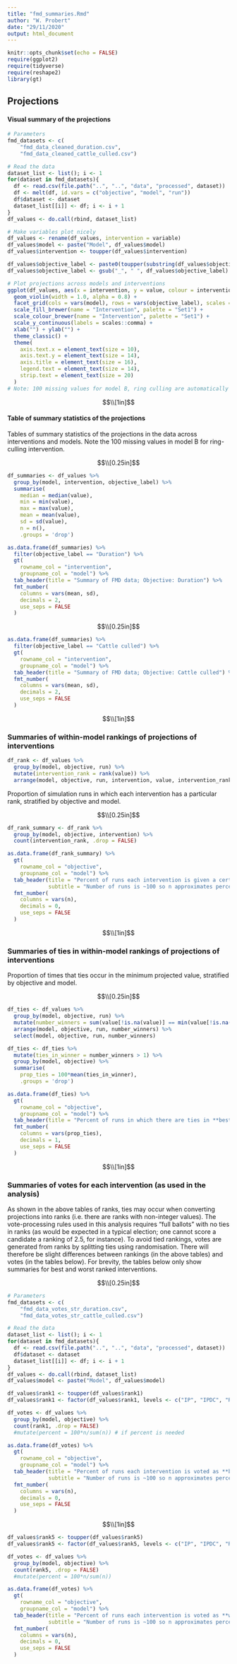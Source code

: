 ```yaml
---
title: "fmd_summaries.Rmd"
author: "W. Probert"
date: "29/11/2020"
output: html_document
---
```


```r
knitr::opts_chunk$set(echo = FALSE)
require(ggplot2)
require(tidyverse)
require(reshape2)
library(gt)
```


## Projections

#### Visual summary of the projections

```r
# Parameters
fmd_datasets <- c(
    "fmd_data_cleaned_duration.csv",
    "fmd_data_cleaned_cattle_culled.csv")

# Read the data
dataset_list <- list(); i <- 1
for(dataset in fmd_datasets){
  df <- read.csv(file.path("..", "..", "data", "processed", dataset))
  df <- melt(df, id.vars = c("objective", "model", "run"))
  df$dataset <- dataset
  dataset_list[[i]] <- df; i <- i + 1
}
df_values <- do.call(rbind, dataset_list)

# Make variables plot nicely
df_values <- rename(df_values, intervention = variable)
df_values$model <- paste("Model", df_values$model)
df_values$intervention <- toupper(df_values$intervention)

df_values$objective_label <- paste0(toupper(substring(df_values$objective, 1, 1)), substring(df_values$objective, 2))
df_values$objective_label <- gsub("_", " ", df_values$objective_label)
```


```r
# Plot projections across models and interventions
ggplot(df_values, aes(x = intervention, y = value, colour = intervention, fill = intervention)) + 
  geom_violin(width = 1.0, alpha = 0.8) + 
  facet_grid(cols = vars(model), rows = vars(objective_label), scales = "free_y") + 
  scale_fill_brewer(name = "Intervention", palette = "Set1") + 
  scale_colour_brewer(name = "Intervention", palette = "Set1") + 
  scale_y_continuous(labels = scales::comma) + 
  xlab("") + ylab("") + 
  theme_classic() + 
  theme(
    axis.text.x = element_text(size = 10),
    axis.text.y = element_text(size = 14),
    axis.title = element_text(size = 16),
    legend.text = element_text(size = 14),
    strip.text = element_text(size = 20)
  )
# Note: 100 missing values for model B, ring culling are automatically removed
```

$$\\[1in]$$

#### Table of summary statistics of the projections

Tables of summary statistics of the projections in the data across interventions and models.  Note the 100 missing values in model B for ring-culling intervention.  

$$\\[0.25in]$$

```r
df_summaries <- df_values %>%
  group_by(model, intervention, objective_label) %>%
  summarise(
    median = median(value), 
    min = min(value), 
    max = max(value), 
    mean = mean(value), 
    sd = sd(value), 
    n = n(), 
    .groups = 'drop')

as.data.frame(df_summaries) %>%
  filter(objective_label == "Duration") %>%
  gt(
    rowname_col = "intervention",
    groupname_col = "model") %>%
  tab_header(title = "Summary of FMD data; Objective: Duration") %>%
  fmt_number(
    columns = vars(mean, sd),
    decimals = 2,
    use_seps = FALSE
  )
```

$$\\[0.25in]$$

```r
as.data.frame(df_summaries) %>%
  filter(objective_label == "Cattle culled") %>%
  gt(
    rowname_col = "intervention",
    groupname_col = "model") %>%
  tab_header(title = "Summary of FMD data; Objective: Cattle culled") %>%
  fmt_number(
    columns = vars(mean, sd),
    decimals = 2,
    use_seps = FALSE
  )
```

$$\\[1in]$$

### Summaries of **within-model** rankings of projections of interventions

```r
df_rank <- df_values %>%
  group_by(model, objective, run) %>% 
  mutate(intervention_rank = rank(value)) %>%
  arrange(model, objective, run, intervention, value, intervention_rank)
```

Proportion of simulation runs in which each intervention has a particular rank, stratified by objective and model.  

$$\\[0.25in]$$

```r
df_rank_summary <- df_rank %>%
  group_by(model, objective, intervention) %>% 
  count(intervention_rank, .drop = FALSE)

as.data.frame(df_rank_summary) %>%
  gt(
    rowname_col = "objective",
    groupname_col = "model") %>%
  tab_header(title = "Percent of runs each intervention is given a certain rank across models, objectives",
             subtitle = "Number of runs is ~100 so n approximates percent") %>%
  fmt_number(
    columns = vars(n),
    decimals = 0,
    use_seps = FALSE
  )
```

$$\\[1in]$$

### Summaries of ties in **within-model** rankings of projections of interventions

Proportion of times that ties occur in the minimum projected value, stratified by objective and model.

$$\\[0.25in]$$

```r
df_ties <- df_values %>%
  group_by(model, objective, run) %>% 
  mutate(number_winners = sum(value[!is.na(value)] == min(value[!is.na(value)]))) %>%
  arrange(model, objective, run, number_winners) %>%
  select(model, objective, run, number_winners)

df_ties <- df_ties %>%
  mutate(ties_in_winner = number_winners > 1) %>%
  group_by(model, objective) %>%
  summarise(
    prop_ties = 100*mean(ties_in_winner), 
    .groups = 'drop')

as.data.frame(df_ties) %>%
  gt(
    rowname_col = "objective",
    groupname_col = "model") %>%
  tab_header(title = "Percent of runs in which there are ties in **best** intervention across models, objectives") %>%
  fmt_number(
    columns = vars(prop_ties),
    decimals = 1,
    use_seps = FALSE
  )
```

$$\\[1in]$$

### Summaries of votes for each intervention (as used in the analysis)

As shown in the above tables of ranks, ties may occur when converting projections into ranks (i.e. there are ranks with non-integer values).  The vote-processing rules used in this analysis requires "full ballots" with no ties in ranks (as would be expected in a typical election; one cannot score a candidate a ranking of 2.5, for instance).  To avoid tied rankings, votes are generated from ranks by splitting ties using randomisation.  There will therefore be slight differences between rankings (in the above tables) and votes (in the tables below).  For brevity, the tables below only show summaries for best and worst ranked interventions.  

$$\\[0.25in]$$

```r
# Parameters
fmd_datasets <- c(
    "fmd_data_votes_str_duration.csv",
    "fmd_data_votes_str_cattle_culled.csv")

# Read the data
dataset_list <- list(); i <- 1
for(dataset in fmd_datasets){
  df <- read.csv(file.path("..", "..", "data", "processed", dataset))
  df$dataset <- dataset
  dataset_list[[i]] <- df; i <- i + 1
}
df_values <- do.call(rbind, dataset_list)
df_values$model <- paste("Model", df_values$model)
```


```r
df_values$rank1 <- toupper(df_values$rank1)
df_values$rank1 <- factor(df_values$rank1, levels <- c("IP", "IPDC", "RC", "V03", "V10"))

df_votes <- df_values %>%
  group_by(model, objective) %>% 
  count(rank1, .drop = FALSE)
  #mutate(percent = 100*n/sum(n)) # if percent is needed

as.data.frame(df_votes) %>%
  gt(
    rowname_col = "objective",
    groupname_col = "model") %>%
  tab_header(title = "Percent of runs each intervention is voted as **best** across models, objectives",
             subtitle = "Number of runs is ~100 so n approximates percent") %>%
  fmt_number(
    columns = vars(n),
    decimals = 0,
    use_seps = FALSE
  )

```

$$\\[1in]$$

```r
df_values$rank5 <- toupper(df_values$rank5)
df_values$rank5 <- factor(df_values$rank5, levels <- c("IP", "IPDC", "RC", "V03", "V10"))

df_votes <- df_values %>%
  group_by(model, objective) %>% 
  count(rank5, .drop = FALSE)
  #mutate(percent = 100*n/sum(n))

as.data.frame(df_votes) %>%
  gt(
    rowname_col = "objective",
    groupname_col = "model") %>%
  tab_header(title = "Percent of runs each intervention is voted as **worst** across models, objectives",
             subtitle = "Number of runs is ~100 so n approximates percent") %>%
  fmt_number(
    columns = vars(n),
    decimals = 0,
    use_seps = FALSE
  )
```
